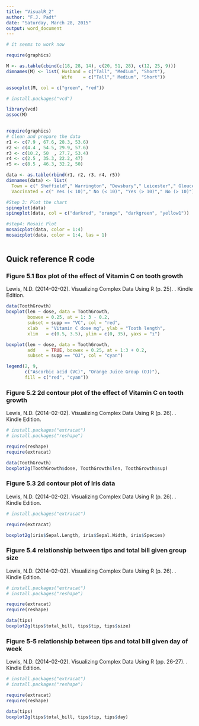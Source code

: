 ```yaml
---
title: "VisualR_2"
author: "F.J. Padt"
date: "Saturday, March 28, 2015"
output: word_document
---
```


```r
# it seems to work now

require(graphics)

M <- as.table(cbind(c(18, 28, 14), c(20, 51, 28), c(12, 25, 9))) 
dimnames(M) <- list( Husband = c("Tall", "Medium", "Short"), 
                     Wife    = c("Tall"," Medium", "Short"))

assocplot(M, col = c("green", "red"))

```


```r
# install.packages("vcd")

library(vcd)
assoc(M)
 
```

```r
require(graphics)
# Clean and prepare the data 
r1 <- c(7.9 , 67.6, 28.3, 53.6) 
r2 <- c(4.4 , 54.5, 29.9, 57.6) 
r3 <- c(10.2, 50  , 27.7, 53.4) 
r4 <- c(2.5 , 35.3, 22.2, 47) 
r5 <- c(8.5 , 46.3, 32.2, 50) 

data <- as.table(rbind(r1, r2, r3, r4, r5)) 
dimnames(data) <- list( 
  Town = c(" Sheffield"," Warrington", "Dewsbury"," Leicester"," Gloucester"),
  Vaccinated = c(" Yes (< 10)"," No (< 10)", "Yes (> 10)"," No (> 10)")) 

#Step 3: Plot the chart 
spineplot(data)
spineplot(data, col = c("darkred", "orange", "darkgreen", "yellow1"))

#step4: Mosaic Plot
mosaicplot(data, color = 1:4)
mosaicplot(data, color = 1:4, las = 1)
 
```

## Quick reference R code

### Figure 5.1 Box plot of the effect of Vitamin C on tooth growth

Lewis, N.D. (2014-02-02). Visualizing Complex Data Using R (p. 25).  . Kindle Edition. 

```r
data(ToothGrowth) 
boxplot(len ~ dose, data = ToothGrowth, 
        boxwex = 0.25, at = 1: 3 - 0.2, 
        subset = supp == "VC", col = "red", 
        xlab   = "Vitamin C dose mg", ylab = "Tooth length", 
        xlim   = c(0.5, 3.5), ylim = c(0, 35), yaxs = "i") 

boxplot(len ~ dose, data = ToothGrowth, 
        add    = TRUE, boxwex = 0.25, at = 1:3 + 0.2, 
        subset = supp == "OJ", col = "cyan") 

legend(2, 9, 
       c("Ascorbic acid (VC)", "Orange Juice Group (OJ)"), 
       fill = c("red", "cyan"))

```

### Figure 5.2 2d contour plot of the effect of Vitamin C on tooth growth

Lewis, N.D. (2014-02-02). Visualizing Complex Data Using R (p. 26).  . Kindle Edition. 

```r
# install.packages("extracat")
# install.packages("reshape") 

require(reshape) 
require(extracat) 

data(ToothGrowth) 
boxplot2g(ToothGrowth$dose, ToothGrowth$len, ToothGrowth$sup)

```

### Figure 5.3 2d contour plot of Iris data

Lewis, N.D. (2014-02-02). Visualizing Complex Data Using R (p. 26).  . Kindle Edition. 
```r
# install.packages("extracat") 

require(extracat) 

boxplot2g(iris$Sepal.Length, iris$Sepal.Width, iris$Species)

```

### Figure 5.4 relationship between tips and total bill given group size 

Lewis, N.D. (2014-02-02). Visualizing Complex Data Using R (p. 26).  . Kindle Edition. 

```r
# install.packages("extracat")
# install.packages("reshape") 

require(extracat) 
require(reshape) 

data(tips) 
boxplot2g(tips$total_bill, tips$tip, tips$size)

```

### Figure 5‑5 relationship between tips and total bill given day of week

Lewis, N.D. (2014-02-02). Visualizing Complex Data Using R (pp. 26-27).  . Kindle Edition. 

```r
# install.packages("extracat")
# install.packages("reshape") 

require(extracat) 
require(reshape) 

data(tips) 
boxplot2g(tips$total_bill, tips$tip, tips$day)

```

